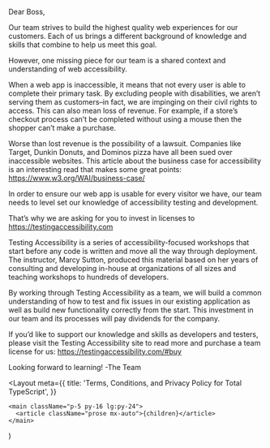 Dear Boss,

Our team strives to build the highest quality web experiences for our customers. Each of us brings a different background of knowledge and skills that combine to help us meet this goal.

However, one missing piece for our team is a shared context and understanding of web accessibility.

When a web app is inaccessible, it means that not every user is able to complete their primary task. By excluding people with disabilities, we aren’t serving them as customers–in fact, we are impinging on their civil rights to access. This can also mean loss of revenue. For example, if a store’s checkout process can’t be completed without using a mouse then the shopper can’t make a purchase.

Worse than lost revenue is the possibility of a lawsuit. Companies like Target, Dunkin Donuts, and Dominos pizza have all been sued over inaccessible websites. This article about the business case for accessibility is an interesting read that makes some great points: https://www.w3.org/WAI/business-case/

In order to ensure our web app is usable for every visitor we have, our team needs to level set our knowledge of accessibility testing and development.

That’s why we are asking for you to invest in licenses to https://testingaccessibility.com

Testing Accessibility is a series of accessibility-focused workshops that start before any code is written and move all the way through deployment. The instructor, Marcy Sutton, produced this material based on her years of consulting and developing in-house at organizations of all sizes and teaching workshops to hundreds of developers.

By working through Testing Accessibility as a team, we will build a common understanding of how to test and fix issues in our existing application as well as build new functionality correctly from the start. This investment in our team and its processes will pay dividends for the company.

If you’d like to support our knowledge and skills as developers and testers, please visit the Testing Accessibility site to read more and purchase a team license for us: https://testingaccessibility.com/#buy

Looking forward to learning!
-The Team


<Layout
meta={{
title: 'Terms, Conditions, and Privacy Policy for Total TypeScript',
}}
>
    <main className="p-5 py-16 lg:py-24">
      <article className="prose mx-auto">{children}</article>
    </main>
</Layout>
)